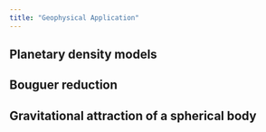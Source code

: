 ```yaml
---
title: "Geophysical Application"
---
```


## Planetary density models

## Bouguer reduction

## Gravitational attraction of a spherical body